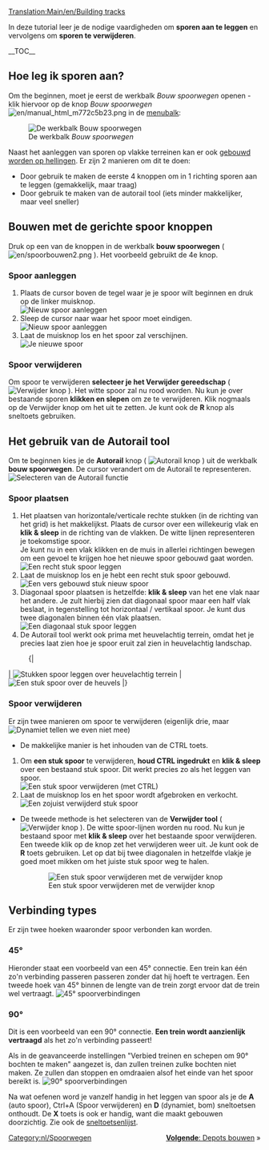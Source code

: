 [[Translation:Main/en/Building tracks]]{{en/-}}{{nl/Tutorial}}

<!-- for search bot mainly -->
In deze tutorial leer je de nodige vaardigheden om '''sporen aan te leggen''' en vervolgens om '''sporen te verwijderen'''.

__TOC__
==Hoe leg ik sporen aan?==

Om the beginnen, moet je eerst de werkbalk ''Bouw spoorwegen'' openen - klik hiervoor op de knop ''Bouw spoorwegen'' [[File:en/manual html m772c5b23.png]] in de [[Main/en/spelinterface/Nl#De menubalk|menubalk]]:

[[File:nl/Bouw spoorwegen.png|none|frame|De werkbalk ''Bouw spoorwegen'']]

Naast het aanleggen van sporen op vlakke terreinen kan er ook [[Main/nl/Bouwen op hellingen|gebouwd worden op hellingen]]. Er zijn 2 manieren om dit te doen:
* Door gebruik te maken de eerste 4 knoppen om in 1 richting sporen aan te leggen (gemakkelijk, maar traag)
* Door gebruik te maken van de autorail tool (iets minder makkelijker, maar veel sneller)

== Bouwen met de gerichte spoor knoppen ==

Druk op een van de knoppen in de werkbalk '''bouw spoorwegen''' ( [[File:en/spoorbouwen2.png]] ). Het voorbeeld gebruikt de 4e knop.

=== Spoor aanleggen ===
#Plaats de cursor boven de tegel waar je je spoor wilt beginnen en druk op de linker muisknop.<br/>[[File:en/spoorbouwen3.png|none|frame|Nieuw spoor aanleggen]]
#Sleep de cursor naar waar het spoor moet eindigen.<br/>[[File:en/spoorbouwen4.png|none|frame|Nieuw spoor aanleggen]]
#Laat de muisknop los en het spoor zal verschijnen.<br/>[[File:en/spoorbouwen5.png|none|frame|Je nieuwe spoor]]

=== Spoor verwijderen === 
Om spoor te verwijderen '''selecteer je het Verwijder gereedschap''' ( [[File:en/bulldozer.png|Verwijder knop]] ). Het witte spoor zal nu rood worden. Nu kun je over bestaande sporen '''klikken en slepen''' om ze te verwijderen. Klik nogmaals op de Verwijder knop om het uit te zetten. Je kunt ook de '''R''' knop als sneltoets gebruiken.

== Het gebruik van de Autorail tool ==
Om te beginnen kies je de '''Autorail''' knop ( [[File:en/autospoor.png|Autorail knop]] ) uit de werkbalk '''bouw spoorwegen'''. De cursor verandert om de Autorail te representeren.
[[File:en/spoorbouwen6.png|none|frame|Selecteren van de Autorail functie]]

=== Spoor plaatsen ===
# Het plaatsen van horizontale/verticale rechte stukken (in de richting van het grid) is het makkelijkst. Plaats de cursor over een willekeurig vlak en '''klik & sleep''' in de richting van de vlakken. De witte lijnen representeren je toekomstige spoor.<br/>Je kunt nu in een vlak klikken en de muis in allerlei richtingen bewegen om een gevoel te krijgen hoe het nieuwe spoor gebouwd gaat worden.<br/>[[File:en/AutorailTut2.png|none|frame|Een recht stuk spoor leggen]]
#Laat de muisknop los en je hebt een recht stuk spoor gebouwd.<br/>[[File:en/AutorailTut3.png|none|frame|Een vers gebouwd stuk nieuw spoor]]
#Diagonaal spoor plaatsen is hetzelfde: '''klik & sleep''' van het ene vlak naar het andere. Je zult hierbij zien dat diagonaal spoor maar een half vlak beslaat, in tegenstelling tot horizontaal / vertikaal spoor. Je kunt dus twee diagonalen binnen één vlak plaatsen.<br/>[[File:en/AutorailTut4.png|none|frame|Een diagonaal stuk spoor leggen]]
#De Autorail tool werkt ook prima met heuvelachtig terrein, omdat het je precies laat zien hoe je spoor eruit zal zien in heuvelachtig landschap.
:{|
| [[File:en/AutorailTut5.png|none|frame|Stukken spoor leggen over heuvelachtig terrein]]
| [[File:en/AutorailTut6.png|none|frame|Een stuk spoor over de heuvels]]
|}
=== Spoor verwijderen ===
Er zijn twee manieren om spoor te verwijderen (eigenlijk drie, maar [[File:en/Clear title.png|Dynamiet]] tellen we even niet mee)

*De makkelijke manier is het inhouden van de CTRL toets.

#Om '''een stuk spoor''' te verwijderen, '''houd CTRL ingedrukt''' en '''klik & sleep''' over een bestaand stuk spoor. Dit werkt precies zo als het leggen van spoor.<br/>[[File:en/AutorailTut7.png|none|frame|Een stuk spoor verwijderen (met CTRL)]]
#Laat de muisknop los en het spoor wordt afgebroken en verkocht.<br/>[[File:en/AutorailTut8.png|none|frame|Een zojuist verwijderd stuk spoor]]

*De tweede methode is het selecteren van de '''Verwijder tool''' ( [[File:en/bulldozer.png|Verwijder knop]] ). De witte spoor-lijnen worden nu rood. Nu kun je bestaand spoor met '''klik & sleep''' over het bestaande spoor verwijderen. Een tweede klik op de knop zet het verwijderen weer uit. Je kunt ook de '''R''' toets gebruiken. Let op dat bij twee diagonalen in hetzelfde vlakje je goed moet mikken om het juiste stuk spoor weg te halen.
:[[File:en/AutorailTut11.png|none|frame|Een stuk spoor verwijderen met de verwijder knop]]

== Verbinding types ==
Er zijn twee hoeken waaronder spoor verbonden kan worden.

===45&#176;=== 
Hieronder staat een voorbeeld van een 45&#176; connectie. Een trein kan één zo'n verbinding passeren passeren zonder dat hij hoeft te vertragen. Een tweede hoek van 45&#176; binnen de lengte van de trein zorgt ervoor dat de trein wel vertraagt.
[[File:en/AutorailTut9.png|frame|none|45&#176; spoorverbindingen]]

===90&#176;===
Dit is een voorbeeld van een 90&#176; connectie. '''Een trein wordt aanzienlijk vertraagd''' als het zo'n verbinding passeert!

Als in de geavanceerde instellingen "Verbied treinen en schepen om 90&#176; bochten te maken" aangezet is, dan zullen treinen zulke bochten niet maken. Ze zullen dan stoppen en omdraaien alsof het einde van het spoor bereikt is.
[[File:en/AutorailTut10.png|frame|none|90&#176; spoorverbindingen]]

Na wat oefenen word je vanzelf handig in het leggen van spoor als je de '''A''' (auto spoor), Ctrl+A (Spoor verwijderen) en '''D''' (dynamiet, bom) sneltoetsen onthoudt. De '''X''' toets is ook er handig, want die maakt gebouwen doorzichtig. Zie ook de [[Main/nl/Sneltoetsen|sneltoetsenlijst]].

<span style="float: right">[[Main/nl/Depots bouwen|'''Volgende''': Depots bouwen]] &raquo;</span>

[[Category:nl/Spoorwegen]]